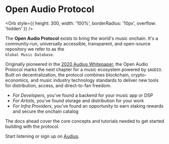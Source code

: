 
# Open Audio Protocol

<Orb style={{ height: 300, width: '100%', borderRadius: '10px', overflow: 'hidden' }} />

The **Open Audio Protocol** exists to bring the world's music onchain. It's a community-run, universally accessible, transparent, and open-source repository we refer to as the \
`Global Music Database`.

Originally pioneered in the [2020 Audius Whitepaper](https://whitepaper.audius.co), the Open Audio Protocol marks the next chapter for a music ecosystem powered by `$AUDIO`. Built on decentralization, the protocol combines blockchain, crypto-economics, and music industry technology standards to deliver new tools for distribution, access, and direct-to-fan freedom.

* *For Developers*, you've found a backend for your music app or DSP
* *For Artists*, you've found storage and distribution for your work
* *For Infra Providers*, you've found an opportunity to earn staking rewards and secure the onchain catalog

The docs ahead cover the core concepts and tutorials needed to get started building with the protocol.

Start listening or sign up on [Audius](https://audius.co).